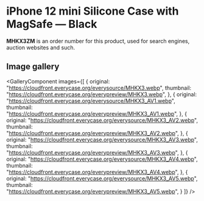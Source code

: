 
# iPhone 12 mini Silicone Case with MagSafe — Black

<Callout type='info' emoji='👉🏻'>**MHKX3ZM** is an order number for this product, used for search engines, auction websites and such.</Callout>

## Image gallery

<GalleryComponent
    images={[
      {
        original: "https://cloudfront.everycase.org/everysource/MHKX3.webp",
        thumbnail: "https://cloudfront.everycase.org/everypreview/MHKX3.webp",
      },
      {
        original: "https://cloudfront.everycase.org/everysource/MHKX3_AV1.webp",
        thumbnail: "https://cloudfront.everycase.org/everypreview/MHKX3_AV1.webp",
      },
      {
        original: "https://cloudfront.everycase.org/everysource/MHKX3_AV2.webp",
        thumbnail: "https://cloudfront.everycase.org/everypreview/MHKX3_AV2.webp",
      },
      {
        original: "https://cloudfront.everycase.org/everysource/MHKX3_AV3.webp",
        thumbnail: "https://cloudfront.everycase.org/everypreview/MHKX3_AV3.webp",
      },
      {
        original: "https://cloudfront.everycase.org/everysource/MHKX3_AV4.webp",
        thumbnail: "https://cloudfront.everycase.org/everypreview/MHKX3_AV4.webp",
      },
      {
        original: "https://cloudfront.everycase.org/everysource/MHKX3_AV5.webp",
        thumbnail: "https://cloudfront.everycase.org/everypreview/MHKX3_AV5.webp",
      }
    ]}
  />

